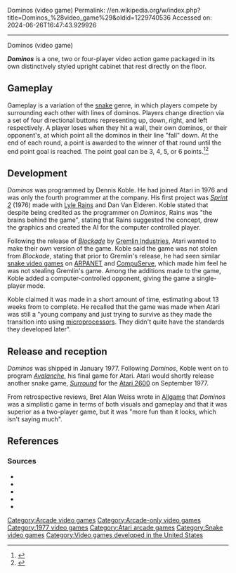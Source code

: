 Dominos (video game)
Permalink: //en.wikipedia.org/w/index.php?title=Dominos_%28video_game%29&oldid=1229740536
Accessed on: 2024-06-26T16:47:43.929926



------
Dominos (video game)
{{short description|1977 video game}}
{{more citations needed|date=September 2017}}
{{Infobox video game
|title = Dominos
|image = ATARI - DOMINOS.jpg
|image_size = 250px
|caption = Promotional flyer
|developer = [[Atari, Inc.]]
|released = January 1977
|genre = [[Snake (video game genre)|Snake]]
|platforms = [[Arcade game|Arcade]]
}}

'''''Dominos''''' is a one, two or four-player video action game packaged in its own distinctively styled upright cabinet that rest directly on the floor.

==Gameplay==
Gameplay is a variation of the [[snake (video game genre)|snake]] genre, in which players compete by surrounding each other with lines of dominos. Players change direction via a set of four directional buttons representing up, down, right, and left respectively. A player loses when they hit a wall, their own dominos, or their opponent's, at which point all the dominos in their line "fall" down. At the end of each round, a point is awarded to the winner of that round until the end point goal is reached. The point goal can be 3, 4, 5, or 6 points.<ref>{{cite web|title=Dominos Manual|url=https://www.arcade-museum.com/manuals-videogames/D/Dominos.pdf|accessdate=19 September 2017}}</ref><ref name="midway">{{cite web|title=Dominos Killer List of Video Games Entry |url=http://www.klov.com/game_detail.php?letter=D&game_id=7604|accessdate = 2007-07-06}}</ref>

==Development==
''Dominos'' was programmed by Dennis Koble.{{sfn|Drury|2020|p=33|ref=DomRetGame}} He had joined Atari in 1976 and was only the fourth programmer at the company. His first project was ''[[Sprint 2]]'' (1976) made with [[Lyle Rains]] and Dan Van Elderen.{{sfn|Drury|2020|p=32|ref=DomRetGame}}  Koble stated that despite being credited as the programmer on ''Dominos'', Rains was "the brains behind the game", stating that Rains suggested the concept, drew the graphics and created the AI for the computer controlled player.{{sfn|Drury|2020|p=33|ref=DomRetGame}}

Following the release of ''[[Blockade (video game)|Blockade]]'' by [[Gremlin Industries]], Atari wanted to make their own version of the game. Koble said the game was not stolen from ''Blockade'', stating that prior to Gremlin's release, he had seen similar [[snake (video game genre)|snake video games]] on [[ARPANET]] and [[CompuServe]], which made him feel he was not stealing Gremlin's game.{{sfn|Drury|2020|p=32|ref=DomRetGame}} Among the additions made to the game, Koble added a computer-controlled opponent, giving the game a single-player mode.{{sfn|Drury|2020|p=33|ref=DomRetGame}}

Koble claimed it was made in a short amount of time, estimating about 13 weeks from to complete. He recalled that the game was made when Atari was still a "young company and just trying to survive as they made the transition into using [[microprocessors]]. They didn't quite have the standards they developed later".{{sfn|Drury|2020|p=32|ref=DomRetGame}}

==Release and reception==
''Dominos'' was shipped in January 1977.{{sfn|Akagi|2006|p=110}} Following ''Dominos'', Koble went on to program ''[[Avalanche (video game)|Avalanche]]'', his final game for Atari.{{sfn|Drury|2012|p=88|ref=DruryBio}} Atari would shortly release another snake game, ''[[Surround (video game)|Surround]]'' for the [[Atari 2600]] on September 1977.{{sfn|Bunch|2022|p=114}}

From retrospective reviews, Bret Alan Weiss wrote in [[Allgame]] that ''Dominos'' was a simplistic game in terms of both visuals and gameplay and that it was superior as a two-player game, but it was "more fun than it looks, which isn't saying much".{{sfn|Weiss}}

==References==
{{reflist}}

===Sources===
* {{cite book|trans-chapter=Overseas Edition|chapter=海外編|title=アーケードTVゲームリス 国内 • 海外編 (1971 - 2005)ト|trans-title=Arcade TV Game List  Domestic/Overseas Edition (1971-2005)|last=Akagi|first=Masumi|publisher=Amusement News Agency |language=Japanese |location=Japan |isbn=978-4990251215|year=2006}}
* {{cite book|title=Atari Archive: Vol.1 1977-1978|last=Bunch|first=Kevin|publisher=[[Limited Run Games|Press Run Books]]|isbn=978-1-955183-21-5|year=2022}}
* {{cite magazine|magazine=[[Retro Gamer]]|title=Dennis Koble|last=Drury|first=Paul|issue=107|ref=DruryBio|publisher=Imagine Publishing|ISSN=1742-3155|year=2012}}
* {{cite magazine|magazine=Retro Gamer|last=Drury|first=Paul|title=The Making of Dominos|issue=211|ref=DomRetGame|ISSN=1742-3155|year=2020|publisher=Future PLC}}
* {{cite web|archiveurl=https://web.archive.org/web/20141114131854/http://www.allgame.com/game.php?id=9930&tab=review|url=http://www.allgame.com/game.php?id=9930&tab=review|title=Dominos|last=Weiss|first=Brett Alan|publisher=[[Allgame]]|accessdate=February 12, 2024|archivedate=November 14, 2014}}

{{1970s Atari arcade games}}

[[Category:Arcade video games]]
[[Category:Arcade-only video games]]
[[Category:1977 video games]]
[[Category:Atari arcade games]]
[[Category:Snake video games]]
[[Category:Video games developed in the United States]]

{{arcade-stub}}